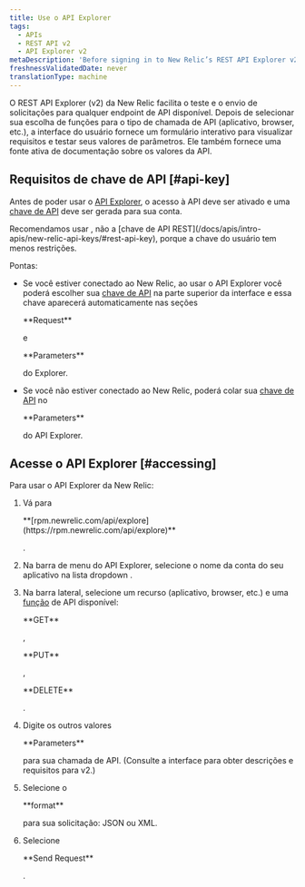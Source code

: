 ```yaml
---
title: Use o API Explorer
tags:
  - APIs
  - REST API v2
  - API Explorer v2
metaDescription: 'Before signing in to New Relic’s REST API Explorer v2 at https://rpm.newrelic.com/api/explore, activate API access and generate an API key for your account.'
freshnessValidatedDate: never
translationType: machine
---
```


O REST API Explorer (v2) da New Relic facilita o teste e o envio de solicitações para qualquer endpoint de API disponível. Depois de selecionar sua escolha de funções para o tipo de chamada de API (aplicativo, browser, etc.), a interface do usuário fornece um formulário interativo para visualizar requisitos e testar seus valores de parâmetros. Ele também fornece uma fonte ativa de documentação sobre os valores da API.

## Requisitos de chave de API [#api-key]

Antes de poder usar o [API Explorer](https://rpm.newrelic.com/api/explore), o acesso à API deve ser ativado e uma [chave de API](/docs/apis/rest-api-v2/requirements/rest-api-key) deve ser gerada para sua conta.

<Callout variant="important">
  Recomendamos usar <InlinePopover type="userKey"/>, não a [chave de API REST](/docs/apis/intro-apis/new-relic-api-keys/#rest-api-key), porque a chave do usuário tem menos restrições.
</Callout>

Pontas:

* Se você estiver conectado ao New Relic, ao usar o API Explorer você poderá escolher sua [chave de API](/docs/apis/rest-api-v2/getting-started/introduction-new-relic-rest-api-v2#api_key) na parte superior da interface e essa chave aparecerá automaticamente nas seções

  <DNT>
    **Request**
  </DNT>

  e

  <DNT>
    **Parameters**
  </DNT>

  do Explorer.

* Se você não estiver conectado ao New Relic, poderá colar sua [chave de API](/docs/apis/rest-api-v2/getting-started/introduction-new-relic-rest-api-v2#api_key) no

  <DNT>
    **Parameters**
  </DNT>

  do API Explorer.

## Acesse o API Explorer [#accessing]

Para usar o API Explorer da New Relic:

1. Vá para

   <DNT>
     **[rpm.newrelic.com/api/explore](https://rpm.newrelic.com/api/explore)**
   </DNT>

   .

2. Na barra de menu do API Explorer, selecione o nome da conta do seu aplicativo na lista dropdown .

3. Na barra lateral, selecione um recurso (aplicativo, browser, etc.) e uma [função](/docs/apm/apis/api-explorer-v2/parts-api-explorer#functions) de API disponível:

   <DNT>
     **GET**
   </DNT>

   ,

   <DNT>
     **PUT**
   </DNT>

   ,

   <DNT>
     **DELETE**
   </DNT>

   .

4. Digite os outros valores

   <DNT>
     **Parameters**
   </DNT>

   para sua chamada de API. (Consulte a interface para obter descrições e requisitos para v2.)

5. Selecione o

   <DNT>
     **format**
   </DNT>

   para sua solicitação: JSON ou XML.

6. Selecione

   <DNT>
     **Send Request**
   </DNT>

   .
